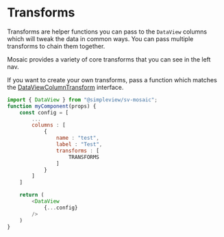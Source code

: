 
<Meta title="Utils/Transforms/Readme"/>

# Transforms

Transforms are helper functions you can pass to the `DataView` columns which will tweak the data in common ways. You can pass multiple transforms to chain them together.

Mosaic provides a variety of core transforms that you can see in the left nav.

If you want to create your own transforms, pass a function which matches the [DataViewColumnTransform](https://github.com/simpleviewinc/sv-mosaic/blob/develop/src/components/DataView/DataViewTypes.ts) interface.

```js
import { DataView } from "@simpleview/sv-mosaic";
function myComponent(props) {
    const config = [
        ...
        columns : [
            {
                name : "test",
                label : "Test",
                transforms : [
                    TRANSFORMS
                ]
            }
        ]
    ]

    return (
        <DataView
            {...config}
        />
    )
}
```